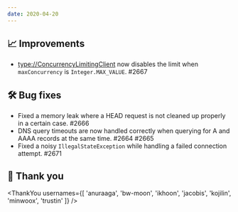 ```yaml
---
date: 2020-04-20
---
```


## 📈 Improvements

- <type://ConcurrencyLimitingClient> now disables the limit when `maxConcurrency` is `Integer.MAX_VALUE`. #2667

## 🛠️ Bug fixes

- Fixed a memory leak where a HEAD request is not cleaned up properly in a certain case. #2666
- DNS query timeouts are now handled correctly when querying for A and AAAA records at the same time. #2664 #2665
- Fixed a noisy `IllegalStateException` while handling a failed connection attempt. #2671

## 🙇 Thank you

<ThankYou usernames={[
  'anuraaga',
  'bw-moon',
  'ikhoon',
  'jacobis',
  'kojilin',
  'minwoox',
  'trustin'
]} />
